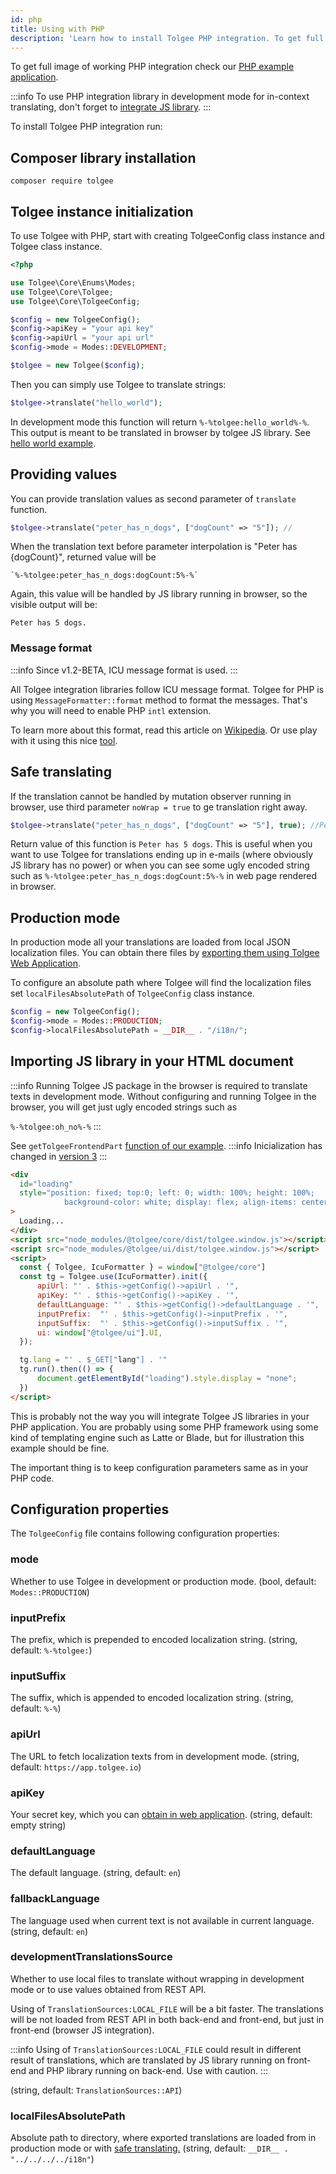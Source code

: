 ```yaml
---
id: php
title: Using with PHP
description: 'Learn how to install Tolgee PHP integration. To get full image of working PHP integration check our PHP example application.'
---
```


To get full image of working PHP integration check our [PHP example application](https://github.com/tolgee/php-example).

:::info
To use PHP integration library in development mode for in-context translating, don't forget to [integrate JS library](php#importing-js-library-in-your-html-document).
:::

To install Tolgee PHP integration run:

## Composer library installation

```shell
composer require tolgee
```

## Tolgee instance initialization

To use Tolgee with PHP, start with creating TolgeeConfig class instance and Tolgee class instance.

```php
<?php

use Tolgee\Core\Enums\Modes;
use Tolgee\Core\Tolgee;
use Tolgee\Core\TolgeeConfig;

$config = new TolgeeConfig();
$config->apiKey = "your api key"
$config->apiUrl = "your api url"
$config->mode = Modes::DEVELOPMENT;

$tolgee = new Tolgee($config);
```

Then you can simply use Tolgee to translate strings:

```php
$tolgee->translate("hello_world");
```

In development mode this function will return `%-%tolgee:hello_world%-%`. This output is meant to be translated in browser by tolgee JS library. See [hello world example](../text_observer/hello-world).

## Providing values

You can provide translation values as second parameter of `translate` function.

```php
$tolgee->translate("peter_has_n_dogs", ["dogCount" => "5"]); //
```

When the translation text before parameter interpolation is "Peter has {dogCount}", returned value will be

```
`%-%tolgee:peter_has_n_dogs:dogCount:5%-%`
```

Again, this value will be handled by JS library running in browser, so the visible output will be:

```
Peter has 5 dogs.
```

### Message format

:::info
Since v1.2-BETA, ICU message format is used.
:::

All Tolgee integration libraries follow ICU message format. Tolgee for PHP is using `MessageFormatter::format` method
to format the messages. That's why you will need to enable PHP `intl` extension.

To learn more about this format, read this article on [Wikipedia](https://en.wikipedia.org/wiki/International_Components_for_Unicode).
Or use play with it using this nice [tool](https://devpal.co/icu-message-editor/).

## Safe translating

If the translation cannot be handled by mutation observer running in browser, use third parameter `noWrap = true`
to ge translation right away.

```php
$tolgee->translate("peter_has_n_dogs", ["dogCount" => "5"], true); //Peter has 5 dogs.
```

Return value of this function is `Peter has 5 dogs`. This is useful when you want to use Tolgee for translations ending
up in e-mails (where obviously JS library has no power) or when you can see some ugly encoded string such as
`%-%tolgee:peter_has_n_dogs:dogCount:5%-%` in web page rendered in browser.

## Production mode

In production mode all your translations are loaded from local JSON localization files. You can obtain there files by
[exporting them using Tolgee Web Application](/docs/platform/exporting_translations).

To configure an absolute path where Tolgee will find the localization files set `localFilesAbsolutePath`
of `TolgeeConfig` class instance.

```php
$config = new TolgeeConfig();
$config->mode = Modes::PRODUCTION;
$config->localFilesAbsolutePath = __DIR__ . "/i18n/";
```

## Importing JS library in your HTML document

:::info
Running Tolgee JS package in the browser is required to translate texts in development mode. Without configuring and running
Tolgee in the browser, you will get just ugly encoded strings such as

`%-%tolgee:oh_no%-%`
:::

See `getTolgeeFrontendPart`
[function of our example](https://github.com/tolgee/php-example/blob/9b6b38c023b7169d9767b37fc3892536b5230d57/TolgeeManager.php#L35).
:::info
Inicialization has changed in [version 3](/docs/changelog/tolgee_js_version_3)
:::

```html
<div
  id="loading"
  style="position: fixed; top:0; left: 0; width: 100%; height: 100%;
            background-color: white; display: flex; align-items: center; justify-content: center;"
>
  Loading...
</div>
<script src="node_modules/@tolgee/core/dist/tolgee.window.js"></script>
<script src="node_modules/@tolgee/ui/dist/tolgee.window.js"></script>
<script>
  const { Tolgee, IcuFormatter } = window["@tolgee/core"]
  const tg = Tolgee.use(IcuFormatter).init({
      apiUrl: "' . $this->getConfig()->apiUrl . '",
      apiKey: "' . $this->getConfig()->apiKey . '",
      defaultLanguage: "' . $this->getConfig()->defaultLanguage . '",
      inputPrefix:  "' . $this->getConfig()->inputPrefix . '",
      inputSuffix:  "' . $this->getConfig()->inputSuffix . '",
      ui: window["@tolgee/ui"].UI,
  });

  tg.lang = "' . $_GET["lang"] . '"
  tg.run().then(() => {
      document.getElementById("loading").style.display = "none";
  })
</script>
```

This is probably not the way you will integrate Tolgee JS libraries in your PHP application.
You are probably using some PHP framework using some kind of templating engine such as Latte or Blade, but for
illustration this example should be fine.

The important thing is to keep configuration parameters same as in your PHP code.

## Configuration properties

The `TolgeeConfig` file contains following configuration properties:

### mode

Whether to use Tolgee in development or production mode. (bool, default: `Modes::PRODUCTION`)

### inputPrefix

The prefix, which is prepended to encoded localization string. (string, default: `%-%tolgee:`)

### inputSuffix

The suffix, which is appended to encoded localization string. (string, default: `%-%`)

### apiUrl

The URL to fetch localization texts from in development mode. (string, default: `https://app.tolgee.io`)

### apiKey

Your secret key, which you can [obtain in web application](/docs/platform/api-keys-and-pat-tokens). (string, default: empty string)

### defaultLanguage

The default language. (string, default: `en`)

### fallbackLanguage

The language used when current text is not available in current language. (string, default: `en`)

### developmentTranslationsSource

Whether to use local files to translate without wrapping in development mode or to use values obtained from REST API.

Using of `TranslationSources:LOCAL_FILE` will be a bit faster. The translations will be not loaded from REST API in both
back-end and front-end, but just in front-end (browser JS integration).

:::info
Using of `TranslationSources:LOCAL_FILE` could result in different result of translations, which are translated by JS
library running on front-end and PHP library running on back-end. Use with caution.
:::

(string, default: `TranslationSources::API`)

### localFilesAbsolutePath

Absolute path to directory, where exported translations are loaded from in production mode or with
[safe translating.](php#safe-translating)
(string, default: `__DIR__ . "../../../../i18n"`)
